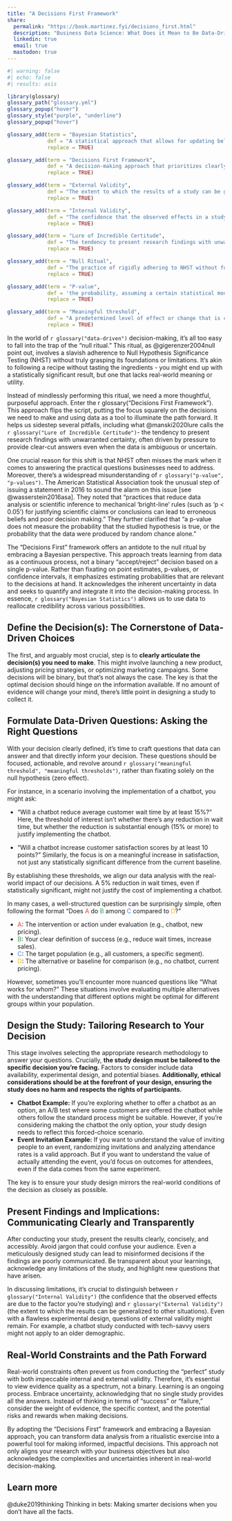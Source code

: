 ```yaml
---
title: "A Decisions First Framework"
share:
  permalink: "https://book.martinez.fyi/decisions_first.html"
  description: "Business Data Science: What Does it Mean to Be Data-Driven?"
  linkedin: true
  email: true
  mastodon: true
---
```

```r
#| warning: false
#| echo: false
#| results: asis

library(glossary)
glossary_path("glossary.yml")
glossary_popup("hover")
glossary_style("purple", "underline")
glossary_popup("hover")

glossary_add(term = "Bayesian Statistics",
             def = "A statistical approach that allows for updating beliefs or probabilities based on new evidence, rather than relying on fixed hypotheses.",
             replace = TRUE)

glossary_add(term = "Decisions First Framework",
             def = "A decision-making approach that prioritizes clearly defining the decision to be made before gathering and analyzing data.",
             replace = TRUE)

glossary_add(term = "External Validity",
             def = "The extent to which the results of a study can be generalized to other populations, settings, or situations.",
             replace = TRUE)

glossary_add(term = "Internal Validity",
             def = "The confidence that the observed effects in a study are truly caused by the factor being studied, rather than other confounding variables.",
             replace = TRUE)

glossary_add(term = "Lure of Incredible Certitude",
             def = "The tendency to present research findings with unwarranted certainty, often driven by pressure to provide clear-cut answers.",
             replace = TRUE)

glossary_add(term = "Null Ritual",
             def = "The practice of rigidly adhering to NHST without fully understanding its assumptions or limitations.",
             replace = TRUE)

glossary_add(term = "P-value",
             def = 'the probability, assuming a certain statistical model, that a statistical summary of the data (such as the sample mean difference between two groups) would be equal to or more extreme than its observed value. While a P-value indicates how "incompatible" the data are with a specified statistical model, it does not measure the probability that the hypothesis under study is true nor does it measure the probability that the data were produced by random chance alone.',
             replace = TRUE)

glossary_add(term = "Meaningful threshold",
             def = "A predetermined level of effect or change that is considered meaningful for decision-making purposes.",
             replace = TRUE)

```


In the world of `r glossary("data-driven")` decision-making, it's all too easy to
fall into the trap of the "null ritual." This ritual, as @gigerenzer2004null
point out, involves a slavish adherence to Null Hypothesis Significance Testing
(NHST) without truly grasping its foundations or limitations. It's akin to
following a recipe without tasting the ingredients - you might end up with a
statistically significant result, but one that lacks real-world meaning or
utility.

Instead of mindlessly performing this ritual, we need a more thoughtful,
purposeful approach. Enter the r glossary("Decisions First Framework"). This
approach flips the script, putting the focus squarely on the decisions we need
to make and using data as a tool to illuminate the path forward. It helps us
sidestep several pitfalls, including what @manski2020lure calls the 
`r glossary("Lure of Incredible Certitude")`- the tendency to present research
findings with unwarranted certainty, often driven by pressure to provide
clear-cut answers even when the data is ambiguous or uncertain.

One crucial reason for this shift is that NHST often misses the mark when it
comes to answering the practical questions businesses need to address. Moreover,
there's a widespread misunderstanding of `r glossary("p-value", "p-values")`.
The American Statistical Association took the unusual step of issuing a
statement in 2016 to sound the alarm on this issue [see @wasserstein2016asa].
They noted that "practices that reduce data analysis or scientific inference to
mechanical 'bright-line' rules (such as 'p \< 0.05') for justifying scientific
claims or conclusions can lead to erroneous beliefs and poor decision making."
They further clarified that "a p-value does not measure the probability that the
studied hypothesis is true, or the probability that the data were produced by
random chance alone."

The "Decisions First" framework offers an antidote to the null ritual by
embracing a Bayesian perspective. This approach treats learning from data as a
continuous process, not a binary "accept/reject" decision based on a single
p-value. Rather than fixating on point estimates, p-values, or confidence
intervals, it emphasizes estimating probabilities that are relevant to the
decisions at hand. It acknowledges the inherent uncertainty in data and seeks to
quantify and integrate it into the decision-making process. In essence,
`r glossary("Bayesian Statistics")` allows us to use data to reallocate
credibility across various possibilities.


## Define the Decision(s): The Cornerstone of Data-Driven Choices

The first, and arguably most crucial, step is to **clearly articulate the
decision(s) you need to make**. This might involve launching a new product,
adjusting pricing strategies, or optimizing marketing campaigns. Some decisions
will be binary, but that's not always the case. The key is that the optimal
decision should hinge on the information available. If no amount of evidence
will change your mind, there's little point in designing a study to collect it.

## Formulate Data-Driven Questions: Asking the Right Questions

With your decision clearly defined, it's time to craft questions that data can
answer and that directly inform your decision. These questions should be
focused, actionable, and revolve around
`r glossary("meaningful threshold", "meaningful thresholds")`, rather than
fixating solely on the null hypothesis (zero effect).

For instance, in a scenario involving the implementation of a chatbot, you might
ask:

  + "Will a chatbot reduce average customer wait time by at least 15%?" Here,
    the threshold of interest isn't whether there's any reduction in wait time,
    but whether the reduction is substantial enough (15% or more) to justify
    implementing the chatbot.

  + "Will a chatbot increase customer satisfaction scores by at least 10
    points?" Similarly, the focus is on a meaningful increase in satisfaction,
    not just any statistically significant difference from the current baseline.

By establishing these thresholds, we align our data analysis with the real-world
impact of our decisions. A 5% reduction in wait times, even if statistically
significant, might not justify the cost of implementing a chatbot.

In many cases, a well-structured question can be surprisingly simple, often
following the format "Does <span style="color:#EA4335;">A</span> do
<span style="color:#34A853;">B</span> among
<span style="color:#4285F4;">C</span> compared to
<span style="color:#FBBC04;">D</span>?"

  - <span style="color:#EA4335;">A</span>: The intervention or action under
    evaluation (e.g., chatbot, new pricing).
  - <span style="color:#34A853;">B</span>: Your clear definition of success
    (e.g., reduce wait times, increase sales).
  - <span style="color:#4285F4;">C</span>: The target population (e.g., all
    customers, a specific segment).
  - <span style="color:#FBBC04;">D</span>: The alternative or baseline for
    comparison (e.g., no chatbot, current pricing).

However, sometimes you'll encounter more nuanced questions like "What works for
whom?" These situations involve evaluating multiple alternatives with the
understanding that different options might be optimal for different groups
within your population.


## Design the Study: Tailoring Research to Your Decision  

This stage involves selecting the appropriate research methodology to answer
your questions. Crucially, **the study design must be tailored to the specific
decision you're facing.** Factors to consider include data availability,
experimental design, and potential biases. **Additionally, ethical
considerations should be at the forefront of your design, ensuring the study
does no harm and respects the rights of participants.**

  - **Chatbot Example:** If you're exploring whether to offer a chatbot as an
    option, an A/B test where some customers are offered the chatbot while
    others follow the standard process might be suitable. However, if you're
    considering making the chatbot the only option, your study design needs to
    reflect this forced-choice scenario.
  - **Event Invitation Example:** If you want to understand the value of
    inviting people to an event, randomizing invitations and analyzing
    attendance rates is a valid approach. But if you want to understand the
    value of actually attending the event, you'd focus on outcomes for
    attendees, even if the data comes from the same experiment.

The key is to ensure your study design mirrors the real-world conditions of the
decision as closely as possible.


## Present Findings and Implications: Communicating Clearly and Transparently

After conducting your study, present the results clearly, concisely, and
accessibly. Avoid jargon that could confuse your audience. Even a meticulously
designed study can lead to misinformed decisions if the findings are poorly
communicated. Be transparent about your learnings, acknowledge any limitations
of the study, and highlight new questions that have arisen.

In discussing limitations, it's crucial to distinguish between
`r glossary("Internal Validity")` (the confidence that the observed effects 
are due to the factor you're studying) and `r glossary("External Validity")`
(the extent to which the results can be generalized to other situations).
Even with a flawless experimental design, questions of external validity might
remain. For example, a chatbot study conducted with tech-savvy users might
not apply to an older demographic.

## Real-World Constraints and the Path Forward

Real-world constraints often prevent us from conducting the "perfect" study with
both impeccable internal and external validity. Therefore, it's essential to
view evidence quality as a spectrum, not a binary. Learning is an ongoing
process. Embrace uncertainty, acknowledging that no single study provides all
the answers. Instead of thinking in terms of "success" or "failure," consider
the weight of evidence, the specific context, and the potential risks and
rewards when making decisions.

By adopting the "Decisions First" framework and embracing a Bayesian approach,
you can transform data analysis from a ritualistic exercise into a powerful tool
for making informed, impactful decisions. This approach not only aligns your
research with your business objectives but also acknowledges the complexities
and uncertainties inherent in real-world decision-making.


::: {.callout-tip}
## Learn more
@duke2019thinking Thinking in bets: Making smarter decisions when you don't have
all the facts.
::: 
